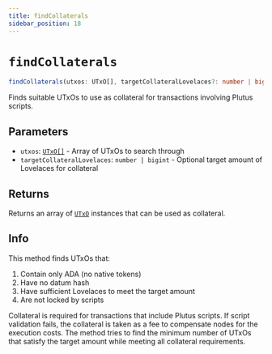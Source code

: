 ```yaml
---
title: findCollaterals
sidebar_position: 18
---
```


# `findCollaterals`

```ts
findCollaterals(utxos: UTxO[], targetCollateralLovelaces?: number | bigint): UTxO[]
```

Finds suitable UTxOs to use as collateral for transactions involving Plutus scripts.

## Parameters

- `utxos`: [`UTxO[]`](../cardano-ledger-ts/classes/UTxO) - Array of UTxOs to search through
- `targetCollateralLovelaces`: `number | bigint` - Optional target amount of Lovelaces for collateral

## Returns

Returns an array of [`UTxO`](../cardano-ledger-ts/classes/UTxO) instances that can be used as collateral.

## Info

This method finds UTxOs that:
1. Contain only ADA (no native tokens)
2. Have no datum hash
3. Have sufficient Lovelaces to meet the target amount
4. Are not locked by scripts

Collateral is required for transactions that include Plutus scripts. If script validation fails, the collateral is taken as a fee to compensate nodes for the execution costs. The method tries to find the minimum number of UTxOs that satisfy the target amount while meeting all collateral requirements.